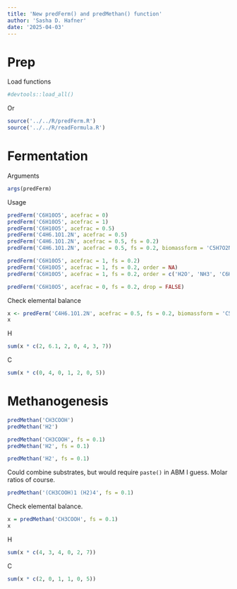 ```yaml
---
title: 'New predFerm() and predMethan() function'
author: 'Sasha D. Hafner'
date: '2025-04-03'
---
```


# Prep
Load functions

```r
#devtools::load_all()
```

Or

```r
source('../../R/predFerm.R')
source('../../R/readFormula.R')
```

# Fermentation

Arguments

```r
args(predFerm)
```

Usage

```r
predFerm('C6H10O5', acefrac = 0)
predFerm('C6H10O5', acefrac = 1)
predFerm('C6H10O5', acefrac = 0.5)
predFerm('C4H6.1O1.2N', acefrac = 0.5)
predFerm('C4H6.1O1.2N', acefrac = 0.5, fs = 0.2)
predFerm('C4H6.1O1.2N', acefrac = 0.5, fs = 0.2, biomassform = 'C5H7O2N1.1')

predFerm('C6H10O5', acefrac = 1, fs = 0.2)
predFerm('C6H10O5', acefrac = 1, fs = 0.2, order = NA)
predFerm('C6H10O5', acefrac = 1, fs = 0.2, order = c('H2O', 'NH3', 'C6H10O5', 'C5H7O2N', 'CH3COOH'))

predFerm('C6H10O5', acefrac = 0, fs = 0.2, drop = FALSE)
```

Check elemental balance

```r
x <- predFerm('C4H6.1O1.2N', acefrac = 0.5, fs = 0.2, biomassform = 'C5H7O2N1.1')
x
```

H

```r
sum(x * c(2, 6.1, 2, 0, 4, 3, 7))
```

C

```r
sum(x * c(0, 4, 0, 1, 2, 0, 5))
```


# Methanogenesis

```r
predMethan('CH3COOH')
predMethan('H2')

predMethan('CH3COOH', fs = 0.1)
predMethan('H2', fs = 0.1)

predMethan('H2', fs = 0.1)
```

Could combine substrates, but would require `paste()` in ABM I guess.
Molar ratios of course.

```r
predMethan('(CH3COOH)1 (H2)4', fs = 0.1)
```

Check elemental balance.

```r
x = predMethan('CH3COOH', fs = 0.1)
x
```

H

```r
sum(x * c(4, 3, 4, 0, 2, 7))
```

C

```r
sum(x * c(2, 0, 1, 1, 0, 5))
```
